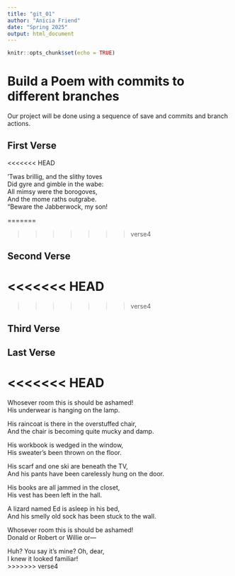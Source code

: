```yaml
---
title: "git_01"
author: "Anicia Friend"
date: "Spring 2025"
output: html_document
---
```


```r
knitr::opts_chunk$set(echo = TRUE)
```
# Build a Poem with commits to different branches
Our project will be done using a sequence of save and commits and branch actions.
<!-- Do not modify or change any text in "!--" bracketed areas such as this --- these are instructions to
you, if you change any of this the git program will notice it and compromise your git merging strategy !-->

## First Verse 
<!--Put the first five lines of a poem by Lewis Carrol in this section!-->

<<<<<<< HEAD

  'Twas brillig, and the slithy toves  
Did gyre and gimble in the wabe:  
All mimsy were the borogoves,  
And the mome raths outgrabe.  
"Beware the Jabberwock, my son!  

=======
  
>>>>>>> verse4

## Second Verse
<!--Put the first five lines of a poem by Robert Frost here!-->

<<<<<<< HEAD
=======

>>>>>>> verse4


## Third Verse
<!--Put the first two verses of The Walrus and the Carpenter here!-->




## Last Verse
<!--Put a short poem you created using chatGPT of 20 to 30 lines,here!-->

<<<<<<< HEAD
=======
Whosever room this is should be ashamed!  
His underwear is hanging on the lamp.  

His raincoat is there in the overstuffed chair,  
And the chair is becoming quite mucky and damp.  

His workbook is wedged in the window,  
His sweater's been thrown on the floor.  

His scarf and one ski are beneath the TV,  
And his pants have been carelessly hung on the door.  

His books are all jammed in the closet,  
His vest has been left in the hall.  

A lizard named Ed is asleep in his bed,  
And his smelly old sock has been stuck to the wall.  

Whosever room this is should be ashamed!  
Donald or Robert or Willie or—  

Huh? You say it’s mine? Oh, dear,  
I knew it looked familiar!  
>>>>>>> verse4

